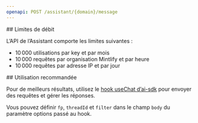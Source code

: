```yaml
---
openapi: POST /assistant/{domain}/message
---
```




<div id="rate-limits">
  ## Limites de débit
</div>

L’API de l’Assistant comporte les limites suivantes :

- 10 000 utilisations par key et par mois
- 10 000 requêtes par organisation Mintlify et par heure
- 10 000 requêtes par adresse IP et par jour



<div id="suggested-usage">
  ## Utilisation recommandée
</div>

Pour de meilleurs résultats, utilisez le [hook useChat d’ai-sdk](https://ai-sdk.dev/docs/reference/ai-sdk-ui/use-chat#usechat) pour envoyer des requêtes et gérer les réponses.

Vous pouvez définir `fp`, `threadId` et `filter` dans le champ `body` du paramètre options passé au hook.